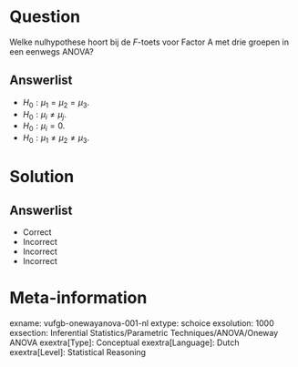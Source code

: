 Question
========
  
Welke nulhypothese hoort bij de *F*-toets voor Factor A met drie groepen in een eenwegs ANOVA? 
  
Answerlist
----------
* $H_{0}: \mu_{1}= \mu_{2}= \mu_{3}$.
* $H_{0}: \mu_{i}\neq \mu_{j}$.
* $H_{0}: \mu_{i}= 0$.
* $H_{0}: \mu_{1}\neq  \mu_{2}\neq  \mu_{3}$.

Solution
========

Answerlist
----------
* Correct
* Incorrect
* Incorrect
* Incorrect

Meta-information
================
exname: vufgb-onewayanova-001-nl
extype: schoice
exsolution: 1000
exsection: Inferential Statistics/Parametric Techniques/ANOVA/Oneway ANOVA
exextra[Type]: Conceptual
exextra[Language]: Dutch
exextra[Level]: Statistical Reasoning